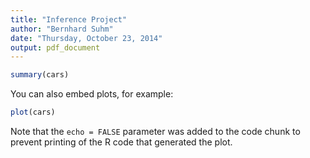```yaml
---
title: "Inference Project"
author: "Bernhard Suhm"
date: "Thursday, October 23, 2014"
output: pdf_document
---
```



```r
summary(cars)
```

You can also embed plots, for example:

```r
plot(cars)
```

Note that the `echo = FALSE` parameter was added to the code chunk to prevent printing of the R code that generated the plot.
